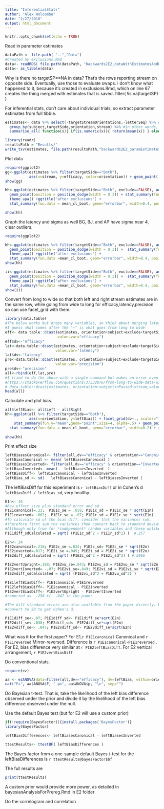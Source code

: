 ```yaml
---
title: "InferentialStats"
author: "Alex Holcombe"
date: "2/27/2018"
output: html_document
---
```


```r
knitr::opts_chunk$set(echo = TRUE)
```

Read in parameter estimates

```r
dataPath <- file.path( "..","Data")
#Created by exclusions.Rmd
data<- readRDS( file.path(dataPath, "backwards2E2_dataWithEstimatesAndExcludeColumn.rda") ) 
data<- as_tibble(data)
```

Why is there no targetSP==NA in data? That's the rows reporting stream on opposite side. Eventually, use those to evaluate swaps. I don't know what happened to it, because it's created in 
exclusions.Rmd, which on line 67 creates the thing merged with estimates that is saved. 
filter( !is.na(targetSP) )


For inferential stats, don't care about individual trials, so extract parameter estimates from full tibble.

```r

estimates<- data %>% select(-targetStreamOrientations,-letterSeq) %>% #can't include list columns
  group_by(subject,targetSide,orientation,stream) %>% #in other words, average over trials 
  summarise_all( function(x){ if(is.numeric(x)){ return(mean(x)) } else{ nth(x,-1) } })

library(readr)
resultsPath = "Results/"
write_tsv(estimates, file.path(resultsPath,"backwards2E2_paramEstimatesWithExcludeColumn.tsv"))

```

Plot data

```r
require(ggplot2)
gg<-ggplot(estimates %>% filter(targetSide=="Both"), 
           aes(x=stream, y=efficacy, color=orientation)) + geom_point() + stat_summary(fun.y="mean",geom="point",size=8, alpha=.5) + theme_apa() +ggtitle('nobody excluded')
show(gg)

hh<-ggplot(estimates %>% filter(targetSide=="Both", exclude==FALSE), aes(x=stream, y=efficacy, color=orientation)) + 
  geom_point(position = position_dodge(width = 0.3)) + stat_summary(fun.y="mean",geom="point",size=4, alpha=.5, position = position_dodge(width = 0.3)) + 
  theme_apa() +ggtitle('after exclusions') + 
  stat_summary(fun.data = mean_cl_boot, geom="errorbar", width=0.4, position = position_dodge(width = 0.3))

show(hh)

```

Graph the latency and sigma as well
BG, BJ, and AP have sigma near 4, clear outliers.

```r
require(ggplot2)

hh<-ggplot(estimates %>% filter(targetSide=="Both", exclude==FALSE), aes(x=stream, y=latency, color=orientation)) + 
  geom_point(position = position_dodge(width = 0.3)) +  stat_summary(fun.y="mean",geom="point",size=4, alpha=.5, position = position_dodge(width = 0.3)) + 
  theme_apa() +ggtitle('after exclusions') + 
  stat_summary(fun.data =mean_cl_boot, geom="errorbar", width=0.4, position = position_dodge(width = 0.3))
show(hh)

ii<-ggplot(estimates %>% filter(targetSide=="Both", exclude==FALSE), aes(x=stream, y=precision, color=orientation)) + 
  geom_point(position = position_dodge(width = 0.3)) +  stat_summary(fun.y="mean",geom="point",size=4, alpha=.5, position = position_dodge(width = 0.3)) + 
  theme_apa() +ggtitle('after exclusions') + 
  stat_summary(fun.data =mean_cl_boot, geom="errorbar", width=0.4, position = position_dodge(width = 0.3))
show(ii)

```


Convert from long to wide so that both left and right stream estimates are in the same row, while going from wide to long for efficacy,latency,precision so can use facet_grid with them.

```r

library(data.table)
#The below works but drops many variables, so think about merging later
#I guess what comes after the "~" is what goes from long to wide
eff<- data.table::dcast(estimates, orientation+subject+exclude+targetSide~stream,
                        value.var="efficacy")
eff$dv<-"efficacy"
lat<-data.table::dcast(estimates, orientation+subject+exclude+targetSide~stream,
                       value.var="latency") 
lat$dv<-"latency"
pre<-data.table::dcast(estimates, orientation+subject+exclude+targetSide~stream,
                       value.var="precision") 
pre$dv<-"precision"
all<-rbind(eff,lat,pre)
#I tried to do the above with a single command but makes an error even though StackOverflow example works
#https://stackoverflow.com/questions/37332076/from-long-to-wide-data-with-multiple-columns/37332345
# data.table::dcast(estimates, orientation+subject+nPassed~stream,value.var=c("efficacy","latency"))
head(all)
```

Calculate and plot bias. 
```r
all$leftBias<- all$Left - all$Right
hh<-ggplot(all %>% filter(targetSide=="Both"), 
           aes(x=orientation, y=leftBias)) + facet_grid(dv~., scales="free") +
    stat_summary(fun.y="mean",geom="point",size=4, alpha=.5) + geom_point() +
  stat_summary(fun.data = mean_cl_boot, geom="errorbar", width=0.2) + theme_apa() +
  
show(hh)
```

Print effect size
```r
leftBiasesCanonical<- filter(all,dv=="efficacy" & orientation=="Canonical")$leftBias
leftBiasCanonical <- mean( leftBiasesCanonical )
leftBiasesInverted<- filter(all,dv=="efficacy" & orientation=="Inverted")$leftBias
leftBiasInverted<- mean(   leftBiasesInverted  )
leftBiasDiff<- leftBiasCanonical - leftBiasInverted
leftBias_sd <- sd(   leftBiasesCanonical - leftBiasesInverted )
```

The leftBiasDiff for this experiment is `r leftBiasDiff` or in Cohen's d `leftBiasDiff / leftBias_sd`, very healthy.


```r
E1n<- 16
#Raw effect size plus standard error and sd
P1E1canonical=.23;  P1E1c_se = .058; P1E1c_sd = P1E1c_se * sqrt(E1n)
P1E1reversed= .062;  P1E1r_se = .07; P1E1r_sd = P1E1r_se * sqrt(E1n)
#To calculate sd of the bias diff, consider that the variances sum,
#therefore first sum the variances then convert back to standard deviation
#Although only true for *independent* random variables and these unlikely to be totally independent
P1E1diff_sdCalculated = sqrt( (P1E1c_sd^2 + P1E1r_sd^2) )  #.257

E2n<- 24
P1E2canonical=.218; P1E2c_se =.034; P1E2c_sd= P1E2c_se * sqrt(E2n)
P1E2inverted=.017; P1E2i_se =.049; P1E2i_sd = P1E2i_se * sqrt(E2n)
P1E2diff_sdCalculated = sqrt( (P1E2c_sd^2 + P1E2i_sd^2) ) #.2066

P1E2vertUpright=.188; P1E2vu_se=.043; P1E2vu_sd = P1E2vu_se * sqrt(E2n)
P1E2vertInverted= -.07; P1E2vi_se=.049; P1E2vi_sd = P1E2vi_se * sqrt(E2n)
P1E2vdiff_sdCalculated = sqrt( (P1E2vi_sd^2 + P1E2vu_sd^2) )

P1E1leftBiasDiff<- P1E1canonical-P1E1reversed
P1E2leftBiasDiff<- P1E2canonical - P1E2inverted
P1E2vertBiasDiff<- P1E2vertUpright - P1E2vertInverted
#reported as  .258 +/- .047 in the paper

#The diff standard errors are also available from the paper directly. But still need to 
#convert to SD to get Cohen's d.

P1E1diff_se<-.07; P1E1diff_sd<- P1E1diff_se*sqrt(E2n) 
P1E2diff_se<-.038; P1E2diff_sd<- P1E2diff_se*sqrt(E2n) 
P1E2vdiff_se<- .047; P1E2vdiff_sd<- P1E2vdiff_se*sqrt(E2n)

```

What was it for the first paper? For E1,`r P1E1canonical`  Canonical and 
`r P1E1reversed` Mirror-reversed. Difference is `r P1E1canonical-P1E1reversed`
. For E2, bias difference very similar at `r P1E2leftBiasDiff`.
For E2 vertical arrangement, `r P1E2vertBiasDiff`


Do conventional stats.
```r

require(ez)

aa <- ezANOVA(data=filter(all,dv=="efficacy"), dv=leftBias, within=orientation, wid=subject)
cat("F=", aa$ANOVA$F, " p=", aa$ANOVA$p, "\n", sep="")

```

Do Bayesian t-test. That is, take the likelihood of the left bias difference observed under the prior and divide it by the likelihood of the left bias difference observed under the null.

Use the default Bayes test (but for E2 will use a custom prior)

```r
if(!require(BayesFactor)){install.packages('BayesFactor')}
library(BayesFactor)

leftBiasDifferences<- leftBiasesCanonical - leftBiasesInverted

ttestResults<- ttestBF( leftBiasDifferences )

```


The Bayes factor from a one-sample default Bayes t-test for the leftBiasDifferences is `r ttestResults@bayesFactor$bf`

The full results are 
```r 
print(ttestResults)
```

A custom prior would provide more power, as detailed in bayesianAnalysisForPrereg.Rmd in E2 folder

Do the correlogram and correlation
